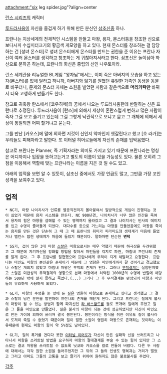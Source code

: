 attachment:"six leg spider.jpg"?align=center

[[란스 시리즈]]의 캐릭터

[[루드라사움]]이 자신을 즐겁게 하기 위해 만든 분신인 [[삼초신]]중 하나.

프란나는 지상세계의 전체적인 시스템을 만들고 마왕, 용자, 몬스터등을 창조한 신으로 보다시피 수십미터크기의 황금색 게모양을 하고 있다. 현재 몬스터를 창조하는 걸 담당하는 건 [성녀 몬스터]로 성녀 몬스터에게 몬스터를 만드는 권한을 준 이유는 프란나 자신이 여러 몬스터를 생각하고 창조하는 게 귀찮아져서라고 한다. 삼초신은 놀이삼아 화신으로 분하곤 하는데, 프란나의 화신은 중립의 신인 나우토아라.

란스 세계관을 리뉴얼한 BL게임 "왕자님"에서는, 이미 죽은 아버지의 모습을 하고 있는 자(몬스터)를 없애 달라고 하니까, 아버지와 닮기를 원했던 유일한 가족인 동생을 동물로 바꾸더니, 문제의 몬스터 자체는 소원을 빌었던 사람과 같은색으로 '''머리카락만''' 바꿔서 더욱 고생하게 만들기도 한다.

참고로 귀축왕 란스에서 [코우히메]의 꿈에서 나오는 루드라사움한테 반말하는 신은 프란나로 추정된다. 루드라사움이 [란스]에 의해서 세상이 혼란스럽게 변하고 많은 사람이 죽자 그걸 보고 즐기고 있는데 그걸 그렇게 낙관적으로 보냐고 묻고 그 개체에 의해서 세상이 통일되면 어찌 할거냐고 묻는다.

그를 만난 [카오스]에 말에 의하면 저것이 신인지 악마인지 헷갈린다고 했고 [호 라가]는 우리들도 피해자라고 말한다. 또 이터널 히어로들에게 자신의 존재를 입막음했다.

참고로 프란나는 Planner, 즉 기획자라는 의미도 가지고 있기 때문에 프란나라는 명칭은 어디까지나 입장을 뜻하고는거고 별도의 이름이 있을 가능성도 있다. 물론 오히려 그 점을 이용해서 역할에 맞는 프란나라는 이름을 지은 것 일 수도 있고.

아래의 업적을 보면 알 수 있듯이, 삼초신 중에서도 가장 언급도 많고, 그만큼 가장 꼬인 성격을 보여주고 있다.

== 업적 ==
 * NC기, 마왕 나이치사가 인류를 멸종직전까지 몰아붙여서 일방적으로 게임이 진행되는 것이 싫었기 때문에 용자 시스템을 만든다. NC 900년경, 나이치사가 너무 많은 인간을 죽여서 용자의 힘은 마왕을 살해할 수 있는 영역까지 올라갔고 그 결과 나이치사는 빈사의 데미지를 입고 수명이 줄어들게 되었다. 대다수를 종으로 거느리는 마왕을 만들었음에도 마왕을 죽이는 용자를 만든 것은 단순히 그 때 그 때 프란나의 취미가 피라미드형 생태계가 마음에 들었거나 밸런스 잡힌 생태계가 마음에 들었기 때문이다. 말하자면 단순한 '''변덕'''

 * SS기, 겁이 많은 3대 마왕 [[스랄]]은 마왕으로서는 매우 약했기 때문에 하극상을 두려워했고 그 때문에 자기자신을 강화할 방법을 찾아서 마인들을 각지로 파견, 마침내 프란나의 존재를 알게 된다. 그 후 프란나를 알현했으며 프란나에게 무적이 되게 해달라고 요청한다. 프란나는 마인도 마왕의 분신같은 존재이기 때문에 그 영향은 마인에게까지 갈 것이라고 경고했으나 스랄은 개의치 않았고 마침내 마왕은 무적의 존재가 된다. 그러나 [[무적결계]]는 실험단계였고 스랄은 미완성의 무적결계의 영향으로 본래 마왕에서 허락된 1000년의 수명에 반절에 해당하는 500년 밖에 살지 못하고 죽었다.(...) 그러나 그 후 무적결계는 완성되어 마왕과 마인들이 유효하게 사용하게 되었다.

 * GL기, 마왕의 수명을 눈 앞에 둔 [[질]]은 영원히 마왕으로 존재하고 싶다고 생각했고 그 결과 스랄이 남긴 문헌을 발견하여 프란나의 존재를 깨닫게 된다. 그리고 프란나는 질에게 불사의 마왕이 될 수 있는 방법과 함께 파괴신인 [[라 바스왈드]]를 둘로 쪼개어 질에게 주었고 질은 그 둘을 마인으로 만들었다. 질은 불사의 마왕이 되는 것에 성공하였지만 자신이 마인으로 만든 가이에 의하여 쓰러져 결국 봉인된다. 봉인이라는 방식을 취한 이유도 질이 불사라서 도저히 죽일 수 없었기 때문이며 질이 말한 소원이 영원히 마왕으로 존재하는 것이라는 이유때문에 현재도 마왕의 힘이 약 5%정도 남아있다. 

 * GL기, 질의 폭거를 견디다 못한 [[이터널 히어로]]가 자신이 만든 실패작 신을 쓰러트리고 나타나서 마왕을 쓰러트릴 방법을 요구하자 마왕의 절대결계를 부술 수 있는 힘이 있지만 그 스스로는 결코 마왕을 쓰러트릴 수 없도록 닛코와 카오스를 칼로 만들어 버렸다. 다른 두 사람에 대해서는 각각 원한 소원을 들어주었지만 그 뒤의 그 들의 인생도 행복과는 거리가 멀었고 그리고 아마도 그들의 고통을 보고 즐기기 위하여 원하지도 않은 불로불사를 주었다.

[[각주]]
